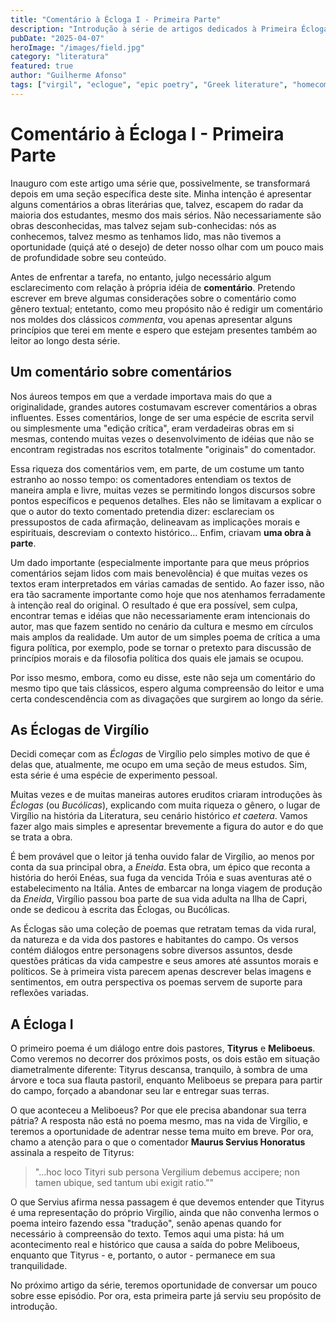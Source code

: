 ```yaml
---
title: "Comentário à Écloga I - Primeira Parte"
description: "Introdução à série de artigos dedicados à Primeira Écloga de Virgílio, com um breve comentário sobre comentários."
pubDate: "2025-04-07"
heroImage: "/images/field.jpg"
category: "literatura"
featured: true
author: "Guilherme Afonso"
tags: ["virgil", "eclogue", "epic poetry", "Greek literature", "homecoming", "identity"]
---
```


# Comentário à Écloga I - Primeira Parte

Inauguro com este artigo uma série que, possivelmente, se transformará depois em uma seção específica deste site. Minha intenção é apresentar alguns comentários a obras literárias que, talvez, escapem do radar da maioria dos estudantes, mesmo dos mais sérios. Não necessariamente são obras desconhecidas, mas talvez sejam sub-conhecidas: nós as conhecemos, talvez mesmo as tenhamos lido, mas não tivemos a oportunidade (quiçá até o desejo) de deter nosso olhar com um pouco mais de profundidade sobre seu conteúdo.

Antes de enfrentar a tarefa, no entanto, julgo necessário algum esclarecimento com relação à própria idéia de **comentário**. Pretendo escrever em breve algumas considerações sobre o comentário como gênero textual; entetanto, como meu propósito não é redigir um comentário nos moldes dos clássicos *commenta*, vou apenas apresentar alguns princípios que terei em mente e espero que estejam presentes também ao leitor ao longo desta série.

## Um comentário sobre comentários

Nos áureos tempos em que a verdade importava mais do que a originalidade, grandes autores costumavam escrever comentários a obras influentes. Esses comentários, longe de ser uma espécie de escrita servil ou simplesmente uma "edição crítica", eram verdadeiras obras em si mesmas, contendo muitas vezes o desenvolvimento de idéias que não se encontram registradas nos escritos totalmente "originais" do comentador.

Essa riqueza dos comentários vem, em parte, de um costume um tanto estranho ao nosso tempo: os comentadores entendiam os textos de maneira ampla e livre, muitas vezes se permitindo longos discursos sobre pontos específicos e pequenos detalhes. Eles não se limitavam a explicar o que o autor do texto comentado pretendia dizer: esclareciam os pressupostos de cada afirmação, delineavam as implicações morais e espirituais, descreviam o contexto histórico... Enfim, criavam **uma obra à parte**. 

Um dado importante (especialmente importante para que meus próprios comentários sejam lidos com mais benevolência) é que muitas vezes os textos eram interpretados em várias camadas de sentido. Ao fazer isso, não era tão sacramente importante como hoje que nos atenhamos ferradamente à intenção real do original. O resultado é que era possível, sem culpa, encontrar temas e idéias que não necessariamente eram intencionais do autor, mas que fazem sentido no cenário da cultura e mesmo em círculos mais amplos da realidade. Um autor de um simples poema de crítica a uma figura política, por exemplo, pode se tornar o pretexto para discussão de princípios morais e da filosofia política dos quais ele jamais se ocupou.

Por isso mesmo, embora, como eu disse, este não seja um comentário do mesmo tipo que tais clássicos, espero alguma compreensão do leitor e uma certa condescendência com as divagações que surgirem ao longo da série.

## As Éclogas de Virgílio

Decidi começar com as *Éclogas* de Virgílio pelo simples motivo de que é delas que, atualmente, me ocupo em uma seção de meus estudos. Sim, esta série é uma espécie de experimento pessoal.

Muitas vezes e de muitas maneiras autores eruditos criaram introduções às *Éclogas* (ou *Bucólicas*), explicando com muita riqueza o gênero, o lugar de Virgílio na história da Literatura, seu cenário histórico *et caetera*. Vamos fazer algo mais simples e apresentar brevemente a figura do autor e do que se trata a obra.

É bem provável que o leitor já tenha ouvido falar de Virgílio, ao menos por conta da sua principal obra, a *Eneida*. Esta obra, um épico que reconta a história do herói Enéas, sua fuga da vencida Tróia e suas aventuras até o estabelecimento na Itália. Antes de embarcar na longa viagem de produção da *Eneida*, Virgílio passou boa parte de sua vida adulta na Ilha de Capri, onde se dedicou à escrita das Éclogas, ou Bucólicas.

As Éclogas são uma coleção de poemas que retratam temas da vida rural, da natureza e da vida dos pastores e habitantes do campo. Os versos contém diálogos entre personagens sobre diversos assuntos, desde questões práticas da vida campestre e seus amores até assuntos morais e políticos. Se à primeira vista parecem apenas descrever belas imagens e sentimentos, em outra perspectiva os poemas servem de suporte para reflexões variadas.

## A Écloga I

O primeiro poema é um diálogo entre dois pastores, **Tityrus** e **Meliboeus**. Como veremos no decorrer dos próximos posts, os dois estão em situação diametralmente diferente: Tityrus descansa, tranquilo, à sombra de uma árvore e toca sua flauta pastoril, enquanto Meliboeus se prepara para partir do campo, forçado a abandonar seu lar e entregar suas terras.

O que aconteceu a Meliboeus? Por que ele precisa abandonar sua terra pátria? A resposta não está no poema mesmo, mas na vida de Virgílio, e teremos a oportunidade de adentrar nesse tema muito em breve. Por ora, chamo a atenção para o que o comentador **Maurus Servius Honoratus** assinala a respeito de Tityrus:

> "...hoc loco Tityri sub persona Vergilium debemus accipere; non tamen ubique, sed tantum ubi exigit ratio.""
 
O que Servius afirma nessa passagem é que devemos entender que Tityrus é uma representação do próprio Virgílio, ainda que não convenha lermos o poema inteiro fazendo essa "tradução", senão apenas quando for necessário à compreensão do texto. Temos aqui uma pista: há um acontecimento real e histórico que causa a saída do pobre Meliboeus, enquanto que Tityrus - e, portanto, o autor - permanece em sua tranquilidade.

No próximo artigo da série, teremos oportunidade de conversar um pouco sobre esse episódio. Por ora, esta primeira parte já serviu seu propósito de introdução.
